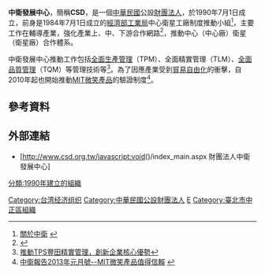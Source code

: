 {{Infobox Organization
| name = 中衛發展中心<br>Corporate Synergy Development Center
| original_name = 
| image = 
| size = 
| caption = 中衛發展中心
| motto = 
| formation = 1990年7月1日
| headquarters = {{TWN}}[[台北市|台北市]][[中正區_(臺北市)|中正區]]杭州南路一段15之1號3樓（醒吾大樓）
| location = 
| language = [[繁體中文|繁體中文]]、[[英文|英文]]
| type = 財團法人／商業
| chairman = [[董事長|董事長]]：[[谷家恆|谷家恆]]<br />總經理：蘇錦夥
| founder = 
| num_employees  = 
| revenue  = 
| website = http://www.csd.org.tw/
}}
'''中衛發展中心'''，簡稱'''CSD'''，是一個[[中華民國|中華民國]]公設[[財團法人|財團法人]]，於1990年7月1日成立，前身是1984年7月1日成立的[[經濟部工業局|經濟部工業局]]中心衛星工廠制度推動小組<ref>[http://w1.csd.org.tw/about_us/ 關於中衛] {{webarchive|url=https://web.archive.org/web/20150330004102/http://w1.csd.org.tw/about_us/ |date=2015-03-30 }}</ref>，主要工作在輔導產業，強化產業上、中、下游合作網路<ref name="黄玉珍2005">{{cite book|author=黄玉珍|title=數位修練|url=http://books.google.com/books?id=B97C_S0I0q4C&pg=PA176|year=2005|publisher=[[聯經出版|聯經出版]]|isbn=978-957-08-2922-8|pages=176–}}</ref>，推動中心（中心廠）衛星（衛星廠）合作體系。

中衛發展中心推動工作包括[[全面生產管理|全面生產管理]]（TPM）、全面精實管理（TLM）、[[全面品質管理|全面品質管理]]（TQM）等管理技術等<REF>[http://www.managertoday.com.tw/?p=13905 推動TPS豐田精實管理，創新企業核心優勢]</REF>。為了因應產業受到[[貿易自由化|貿易自由化]]的衝擊，自2010年起也開始推動[[MIT微笑產品|MIT微笑產品]]的驗證制度<ref>[http://w1.csd.org.tw/publish/?code=18642e54da0c08e292e12ee583e7a923 中衛報告2013年元月號--MIT微笑產品值得信賴] {{webarchive|url=https://archive.is/20141203153728/http://w1.csd.org.tw/publish/?code=18642e54da0c08e292e12ee583e7a923 |date=2014-12-03 }}</ref>。

==參考資料==
{{reflist}}

==外部連結==
*[http://www.csd.org.tw/javascript:void()/index_main.aspx 財團法人中衛發展中心]

{{台灣組織小作品}}

[[Category:台湾经济组织|Category:台湾经济组织]]
[[Category:中華民國公設財團法人|Category:中華民國公設財團法人]]
[[分類:1990年建立的組織|分類:1990年建立的組織]]
[[Category:中華民國經濟部|E]]
[[Category:臺北市中正區組織|Category:臺北市中正區組織]]